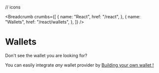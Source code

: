 // icons

<Breadcrumb
	crumbs={[
		{
			name: "React",
			href: "/react",
		},
		{
			name: "Wallets",
			href: "/react/wallets",
		},
	]}
/>

# Wallets

<div className="grid-cols-1 md:grid-cols-3 grid gap-x-10 gap-y-16 mt-20">
	<WalletCard
		label="MetaMask"
		href="/references/react/metamaskWallet"
		icon={MetaMaskIcon}
	/>
	<WalletCard
		label="Coinbase"
		href="/references/react/coinbaseWallet"
		icon={CoinbaseIcon}
	/>
	<WalletCard
		label="WalletConnect"
		href="/references/react/walletConnect"
		icon={WalletConnectIcon}
	/>
	<WalletCard
		label="Smart Wallet"
		href="/references/react/smartWallet"
		icon={SmartWalletIcon}
	/>
	<WalletCard
		label="Safe"
		href="/references/react/safeWallet"
		icon={SafeIcon}
	/>
	<WalletCard
		label="Embedded Wallet"
		href="/references/react/embeddedWallet"
		icon={EmbeddedWalletIcon}
	/>
	<WalletCard
		label="Local Wallet"
		href="/references/react/localWallet"
		icon={LocalWalletIcon}
	/>
	<WalletCard
		label="Magic Link"
		href="/references/react/magicLink"
		icon={MagicLinkIcon}
	/>
	<WalletCard
		label="Rainbow"
		href="/references/react/rainbowWallet"
		icon={RainbowIcon}
	/>
	<WalletCard
		label="Zerion"
		href="/references/react/zerionWallet"
		icon={ZerionIcon}
	/>
	<WalletCard
		label="Blocto"
		href="/references/react/bloctoWallet"
		icon={BloctoIcon}
	/>
	<WalletCard
		label="Frame"
		href="/references/react/frameWallet"
		icon={FrameIcon}
	/>
	<WalletCard
		label="Phantom"
		href="/references/react/phantomWallet"
		icon={PhantomIcon}
	/>
	<WalletCard
		label="Coin98"
		href="/references/react/coin98Wallet"
		icon={Coin98Icon}
	/>
	<WalletCard
		label="Core Wallet"
		href="/references/react/coreWallet"
		icon={CoreWalletIcon}
	/>
	<WalletCard
		label="Crypto Defi"
		href="/references/react/cryptoDefiWallet"
		icon={CryptoDefiIcon}
	/>
	<WalletCard
		label="OKX Wallet"
		href="/references/react/okxWallet"
		icon={OKXIcon}
	/>
	<WalletCard
		label="OneKey Wallet"
		href="/references/react/oneKeyWallet"
		icon={OneKeyIcon}
	/>
	<WalletCard
		label="Rabby Wallet"
		href="/references/react/rabbyWallet"
		icon={RabbyIcon}
	/>
</div>

<div className="h-24" />

<Callout variant='info'>

Don't see the wallet you are looking for?

You can easily integrate _any_ wallet provider by [Building your own wallet !](/wallet/build-a-wallet)

</Callout>
